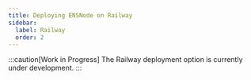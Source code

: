 ```yaml
---
title: Deploying ENSNode on Railway
sidebar:
  label: Railway
  order: 2
---
```



:::caution[Work in Progress]
The Railway deployment option is currently under development.
:::

<LinkCard
  title="Configure Environment Variables"
  href="/ensnode/usage/configuration"
/>

